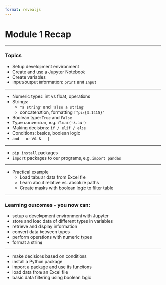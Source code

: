 ```yaml
---
format: revealjs
---
```


# {background-image="../img/module_cover_template.png" background-size="contain" background-repeat="no-repeat"}


# Module 1 Recap

---

### Topics

- Setup development environment
- Create and use a Jupyter Notebook
- Create variables
- Input/output information: ``print`` and ``input``

---

- Numeric types: int vs float, operations
- Strings:
  - `"a string"` and ``'also a string'``
  - concatenation, formatting `f"pi={3.1415}"`
- Boolean type: ``True`` and ``False``
- Type conversion, e.g. ``float("3.14")``
- Making decisions: ``if / elif / else``
- Conditions: basics, boolean logic
- ``and   or`` vs. ``&   |``

---

- ``pip install`` packages
- ``import`` packages to our programs, e.g. ``import pandas``

---

- Practical example
  - Load tabular data from Excel file
  - Learn about relative vs. absolute paths
  - Create masks with boolean logic to filter table


---

### Learning outcomes - you now can:

- setup a development environment with Jupyter
- store and load data of different types in variables
- retrieve and display information
- convert data between types
- perform operations with numeric types
- format a string

---

- make decisions based on conditions
- install a Python package
- import a package and use its functions
- load data from an Excel file
- basic data filtering using boolean logic


# {background-image="../img/apresentacoes_Python_end.png" background-size="contain" background-repeat="no-repeat"}
